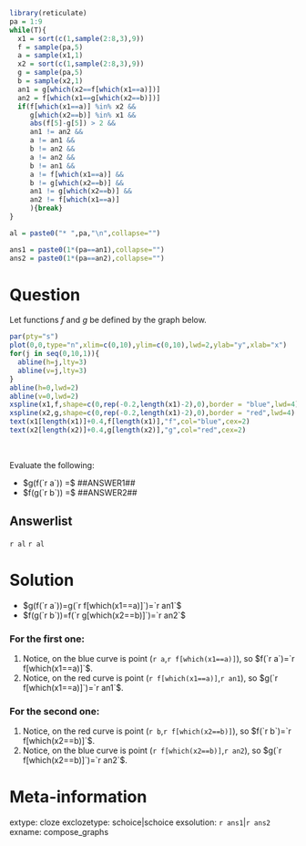 ```r
library(reticulate)
pa = 1:9
while(T){
  x1 = sort(c(1,sample(2:8,3),9))
  f = sample(pa,5)
  a = sample(x1,1)
  x2 = sort(c(1,sample(2:8,3),9))
  g = sample(pa,5)
  b = sample(x2,1)
  an1 = g[which(x2==f[which(x1==a)])]
  an2 = f[which(x1==g[which(x2==b)])]
  if(f[which(x1==a)] %in% x2 &&
     g[which(x2==b)] %in% x1 &&
     abs(f[5]-g[5]) > 2 &&
     an1 != an2 &&
     a != an1 &&
     b != an2 &&
     a != an2 &&
     b != an1 &&
     a != f[which(x1==a)] &&
     b != g[which(x2==b)] &&
     an1 != g[which(x2==b)] &&
     an2 != f[which(x1==a)]
     ){break}
}

al = paste0("* ",pa,"\n",collapse="")

ans1 = paste0(1*(pa==an1),collapse="")
ans2 = paste0(1*(pa==an2),collapse="")
```

Question
========

Let functions $f$ and $g$ be defined by the graph below.

```r
par(pty="s")
plot(0,0,type="n",xlim=c(0,10),ylim=c(0,10),lwd=2,ylab="y",xlab="x")
for(j in seq(0,10,1)){
  abline(h=j,lty=3)
  abline(v=j,lty=3)
}
abline(h=0,lwd=2)
abline(v=0,lwd=2)
xspline(x1,f,shape=c(0,rep(-0.2,length(x1)-2),0),border = "blue",lwd=4)
xspline(x2,g,shape=c(0,rep(-0.2,length(x1)-2),0),border = "red",lwd=4)
text(x1[length(x1)]+0.4,f[length(x1)],"f",col="blue",cex=2)
text(x2[length(x2)]+0.4,g[length(x2)],"g",col="red",cex=2)
```
\


Evaluate the following:

* $g(f(`r a`)) =$ ##ANSWER1##
* $f(g(`r b`)) =$ ##ANSWER2##

Answerlist
--------

`r al`
`r al`

Solution
========

* $g(f(`r a`))=g(`r f[which(x1==a)]`)=`r an1`$
* $f(g(`r b`))=f(`r g[which(x2==b)]`)=`r an2`$


### For the first one:
1. Notice, on the blue curve is point (`r a`,`r f[which(x1==a)]`), so $f(`r a`)=`r f[which(x1==a)]`$.
2. Notice, on the red curve is point (`r f[which(x1==a)]`,`r an1`), so $g(`r f[which(x1==a)]`)=`r an1`$.

### For the second one:
1. Notice, on the red curve is point (`r b`,`r f[which(x2==b)]`), so $f(`r b`)=`r f[which(x2==b)]`$.
2. Notice, on the blue curve is point (`r f[which(x2==b)]`,`r an2`), so $g(`r f[which(x2==b)]`)=`r an2`$.



Meta-information
============
extype: cloze
exclozetype: schoice|schoice
exsolution: `r ans1`|`r ans2`
exname: compose_graphs